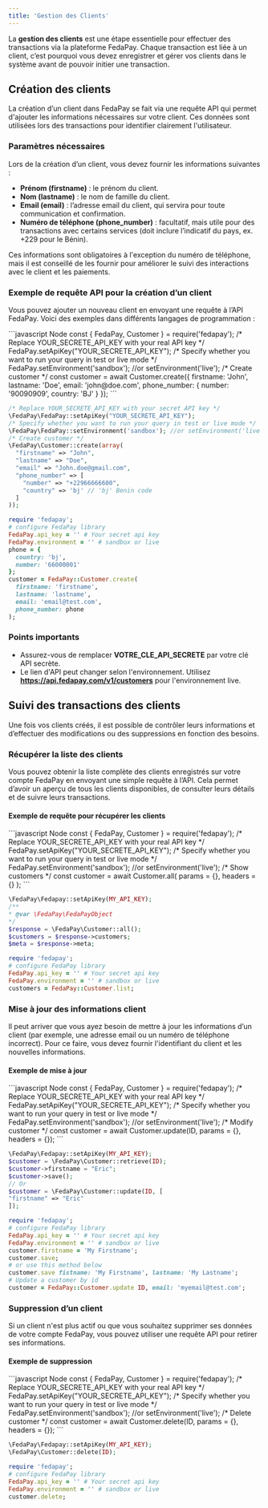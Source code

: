```yaml
---
title: 'Gestion des Clients'
---
```


La **gestion des clients** est une étape essentielle pour effectuer des transactions via la plateforme FedaPay. Chaque transaction est liée à un client, c’est pourquoi vous devez enregistrer et gérer vos clients dans le système avant de pouvoir initier une transaction.


## Création des clients

La création d’un client dans FedaPay se fait via une requête API qui permet d'ajouter les informations nécessaires sur votre client. Ces données sont utilisées lors des transactions pour identifier clairement l'utilisateur.

### Paramètres nécessaires

Lors de la création d’un client, vous devez fournir les informations suivantes :
- **Prénom (firstname)** : le prénom du client.
- **Nom (lastname)** : le nom de famille du client.
- **Email (email)** : l’adresse email du client, qui servira pour toute communication et confirmation.
- **Numéro de téléphone (phone_number)** : facultatif, mais utile pour des transactions avec certains services (doit inclure l’indicatif du pays, ex. +229 pour le Bénin).

Ces informations sont obligatoires à l'exception du numéro de téléphone, mais il est conseillé de les fournir pour améliorer le suivi des interactions avec le client et les paiements.

### Exemple de requête API pour la création d’un client

Vous pouvez ajouter un nouveau client en envoyant une requête à l’API FedaPay. Voici des exemples dans différents langages de programmation :

<CodeGroup>
```javascript Node
const { FedaPay, Customer } = require('fedapay');
/* Replace YOUR_SECRETE_API_KEY with your real API key */
FedaPay.setApiKey("YOUR_SECRETE_API_KEY");
/* Specify whether you want to run your query in test or live mode */
FedaPay.setEnvironment('sandbox'); //or setEnvironment('live');
/* Create customer */
const customer = await Customer.create({
  firstname: 'John',
  lastname: 'Doe',
  email: 'john@doe.com',
  phone_number: {
    number: '90090909',
    country: 'BJ'
  }
});
```

```Php PHP
/* Replace YOUR_SECRETE_API_KEY with your secret API key */
\FedaPay\FedaPay::setApiKey("YOUR_SECRETE_API_KEY");
/* Specify whether you want to run your query in test or live mode */
\FedaPay\FedaPay::setEnvironment('sandbox'); //or setEnvironment('live');
/* Create customer */
\FedaPay\Customer::create(array(
  "firstname" => "John",
  "lastname" => "Doe",
  "email" => "John.doe@gmail.com",
  "phone_number" => [
    "number" => "+22966666600",
    "country" => 'bj' // 'bj' Benin code
  ]
));
```

```ruby Ruby
require 'fedapay';
# configure FedaPay library
FedaPay.api_key = '' # Your secret api key
FedaPay.environment = '' # sandbox or live
phone = {
  country: 'bj',
  number: '66000001'
};
customer = FedaPay::Customer.create(
  firstname: 'firstname',
  lastname: 'lastname',
  email: 'email@test.com',
  phone_number: phone
);
```
</CodeGroup>

<Tip>

### Points importants

- Assurez-vous de remplacer **VOTRE_CLE_API_SECRETE** par votre clé API secrète.
- Le lien d'API peut changer selon l'environnement. Utilisez **https://api.fedapay.com/v1/customers** pour l'environnement live.
</Tip>

## Suivi des transactions des clients

Une fois vos clients créés, il est possible de contrôler leurs informations et d’effectuer des modifications ou des suppressions en fonction des besoins.

### Récupérer la liste des clients

Vous pouvez obtenir la liste complète des clients enregistrés sur votre compte FedaPay en envoyant une simple requête à l’API. Cela permet d’avoir un aperçu de tous les clients disponibles, de consulter leurs détails et de suivre leurs transactions.

#### Exemple de requête pour récupérer les clients 

<CodeGroup>
```javascript Node
const { FedaPay, Customer } = require('fedapay');
/* Replace YOUR_SECRETE_API_KEY with your real API key */
FedaPay.setApiKey("YOUR_SECRETE_API_KEY");
/* Specify whether you want to run your query in test or live mode */
FedaPay.setEnvironment('sandbox'); //or setEnvironment('live');
/* Show customers */
const customer = await Customer.all( params = {}, headers = {} );
```

```php PHP
\FedaPay\Fedapay::setApiKey(MY_API_KEY);
/**
* @var \FedaPay\FedaPayObject
*/
$response = \FedaPay\Customer::all();
$customers = $response->customers;
$meta = $response->meta;
```

```ruby Ruby
require 'fedapay';
# configure FedaPay library
FedaPay.api_key = '' # Your secret api key
FedaPay.environment = '' # sandbox or live
customers = FedaPay::Customer.list;
```
</CodeGroup>

### Mise à jour des informations client

Il peut arriver que vous ayez besoin de mettre à jour les informations d’un client (par exemple, une adresse email ou un numéro de téléphone incorrect). Pour ce faire, vous devez fournir l'identifiant du client et les nouvelles informations.

#### Exemple de mise à jour 

<CodeGroup>
```javascript Node
const { FedaPay, Customer } = require('fedapay');
/* Replace YOUR_SECRETE_API_KEY with your real API key */
FedaPay.setApiKey("YOUR_SECRETE_API_KEY");
/* Specify whether you want to run your query in test or live mode */
FedaPay.setEnvironment('sandbox'); //or setEnvironment('live');
/* Modify customer */
const customer = await Customer.update(ID, params = {}, headers = {});
```

```php PHP
\FedaPay\Fedapay::setApiKey(MY_API_KEY);
$customer = \FedaPay\Customer::retrieve(ID);
$customer->firstname = "Eric";
$customer->save();
// Or
$customer = \FedaPay\Customer::update(ID, [
"firstname" => "Eric"
]);
```

```ruby Ruby
require 'fedapay';
# configure FedaPay library
FedaPay.api_key = '' # Your secret api key
FedaPay.environment = '' # sandbox or live
customer.firstname = 'My Firstname';
customer.save;
# or use this method below
customer.save fistname: 'My Firstname', lastname: 'My Lastname';
# Update a customer by id
customer = FedaPay::Customer.update ID, email: 'myemail@test.com';
```
</CodeGroup>

### Suppression d’un client

Si un client n'est plus actif ou que vous souhaitez supprimer ses données de votre compte FedaPay, vous pouvez utiliser une requête API pour retirer ses informations.

#### Exemple de suppression 

<CodeGroup>
```javascript Node
const { FedaPay, Customer } = require('fedapay');
/* Replace YOUR_SECRETE_API_KEY with your real API key */
FedaPay.setApiKey("YOUR_SECRETE_API_KEY");
/* Specify whether you want to run your query in test or live mode */
FedaPay.setEnvironment('sandbox'); //or setEnvironment('live');
/* Delete customer */
const customer = await Customer.delete(ID, params = {}, headers = {});
```

```php PHP
\FedaPay\Fedapay::setApiKey(MY_API_KEY);
\FedaPay\Customer::delete(ID);
```

```ruby Ruby
require 'fedapay';
# configure FedaPay library
FedaPay.api_key = '' # Your secret api key
FedaPay.environment = '' # sandbox or live
customer.delete;
```
</CodeGroup>